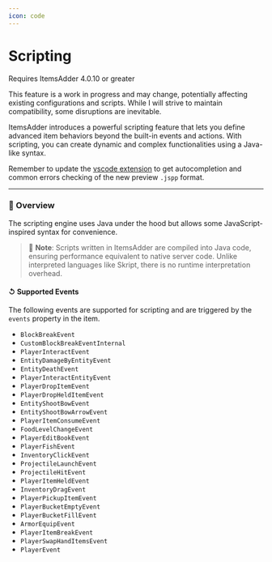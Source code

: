 ```yaml
---
icon: code
---
```


# Scripting


<Warning>
Requires ItemsAdder 4.0.10 or greater

This feature is a work in progress and may change, potentially affecting existing configurations and scripts. While I will strive to maintain compatibility, some disruptions are inevitable.
</Warning>


ItemsAdder introduces a powerful scripting feature that lets you define advanced item behaviors beyond the built-in events and actions. With scripting, you can create dynamic and complex functionalities using a Java-like syntax.

Remember to update the [vscode extension](https://marketplace.visualstudio.com/items?itemName=LoneDev.ia-vscode) to get autocompletion and common errors checking of the new preview `.jspp` format.

***

### 🧫 Overview

The scripting engine uses Java under the hood but allows some JavaScript-inspired syntax for convenience.

> 📝 **Note**: Scripts written in ItemsAdder are compiled into Java code, ensuring performance equivalent to native server code. Unlike interpreted languages like Skript, there is no runtime interpretation overhead.

#### ↺ Supported Events

The following events are supported for scripting and are triggered by the `events` property in the item.

* `BlockBreakEvent`
* `CustomBlockBreakEventInternal`
* `PlayerInteractEvent`
* `EntityDamageByEntityEvent`
* `EntityDeathEvent`
* `PlayerInteractEntityEvent`
* `PlayerDropItemEvent`
* `PlayerDropHeldItemEvent`
* `EntityShootBowEvent`
* `EntityShootBowArrowEvent`
* `PlayerItemConsumeEvent`
* `FoodLevelChangeEvent`
* `PlayerEditBookEvent`
* `PlayerFishEvent`
* `InventoryClickEvent`
* `ProjectileLaunchEvent`
* `ProjectileHitEvent`
* `PlayerItemHeldEvent`
* `InventoryDragEvent`
* `PlayerPickupItemEvent`
* `PlayerBucketEmptyEvent`
* `PlayerBucketFillEvent`
* `ArmorEquipEvent`
* `PlayerItemBreakEvent`
* `PlayerSwapHandItemsEvent`
* `PlayerEvent`
